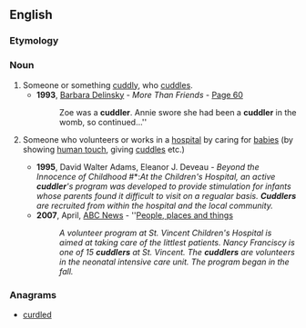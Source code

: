 ==English==

===Etymology===
{{suffix|cuddle|er}}

===Noun===
{{en-noun}}

# Someone or something [[cuddly]], who [[cuddle]]s.
#* '''1993''', [[w:Barbara Delinsky|Barbara Delinsky]] - ''More Than Friends'' - [http://books.google.co.uk/books?id=VIAa_JoKzn8C&q=cuddler&dq=cuddler&lr=&pgis=1 Page 60]
#*: Zoe was a '''cuddler'''. Annie swore she had been a '''cuddler''' in the womb, so continued...''
# {{context|chiefly|US|lang=en}} Someone who volunteers or works in a [[hospital]] by caring for [[baby|babies]] (by showing [[human touch]], giving [[cuddle]]s etc.)
#* '''1995''', David Walter Adams, Eleanor J. Deveau - ''Beyond the Innocence of Childhood '' #*:''At the Children's Hospital, an active '''cuddler''''s program was developed to provide stimulation for infants whose parents found it difficult to visit on a regualar basis. '''Cuddlers''' are recruited from within the hospital and the local community.''
#* '''2007''', April, [[w:American Broadcasting Company|ABC News]] - ''[http://abclocal.go.com/wtvg/story?section=local&id=5189958 People, places and things]
#*: ''A volunteer program at St. Vincent Children's Hospital is aimed at taking care of the littlest patients. Nancy Franciscy is one of 15 '''cuddlers''' at St. Vincent. The '''cuddlers''' are volunteers in the neonatal intensive care unit. The program began in the fall.''

===Anagrams===
* [[curdled#English|curdled]]